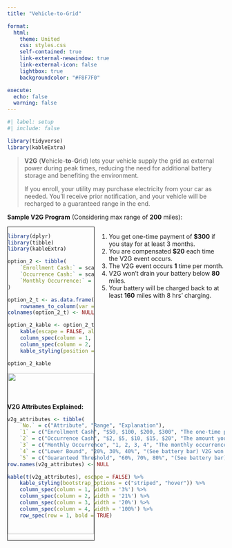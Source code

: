```yaml
---
title: "Vehicle-to-Grid"

format:
  html:
    theme: United
    css: styles.css
    self-contained: true
    link-external-newwindow: true
    link-external-icon: false
    lightbox: true
    backgroundcolor: "#F8F7F0"

execute: 
  echo: false
  warning: false
---
```


```r
#| label: setup
#| include: false

library(tidyverse)
library(kableExtra)
```

> **V2G** (**V**ehicle-**to**-**G**rid) lets your vehicle supply the grid as external power during peak times, reducing the need for additional battery storage and benefiting the environment.
>
> If you enroll, your utility may purchase electricity from your car as needed. You'll receive prior notification, and your vehicle will be recharged to a guaranteed range in the end.

**Sample V2G Program** (Considering max range of **200** miles):

::: {style="display: flex; flex-wrap: wrap; gap: 2%; padding-bottom: 20px;"}
::: {style="width: 40%;"}
::: {style="border: 1px solid black;"}
```r
library(dplyr)
library(tibble)
library(kableExtra)

option_2 <- tibble(
    `Enrollment Cash:` = scales::dollar(300),
    `Occurrence Cash:` = scales::dollar(20),
    `Monthly Occurrence:` = 1
)

option_2_t <- as.data.frame(t(option_2)) %>% 
    rownames_to_column(var = "Attribute")
colnames(option_2_t) <- NULL

option_2_kable <- option_2_t %>% 
    kable(escape = FALSE, align = c("r", "c")) %>% 
    column_spec(column = 1, width = '16em') %>%
    column_spec(column = 2, width = '10em') %>%
    kable_styling(position = "center")

option_2_kable
```

::: {style="text-align: center;"}
<img src="https://raw.githubusercontent.com/pingfan-hu/My-Resources/main/bev/battery_v2g/u_200_g_160_l_80.png" style="max-width: 300px; width: 100%; height: auto;"/>
:::
:::
:::

::: {style="width: 58%;"}
1.  You get one-time payment of **\$300** if you stay for at least 3 months.
2.  You are compensated **\$20** each time the V2G event occurs.
3.  The V2G event occurs **1** time per month.
4.  V2G won't drain your battery below **80** miles.
5.  Your battery will be charged back to at least **160** miles with 8 hrs' charging.
:::
:::

**V2G Attributes Explained:**

```r
v2g_attributes <- tibble(
    `No.` = c("Attribute", "Range", "Explanation"),
    `1` = c("Enrollment Cash", "$50, $100, $200, $300", "The one-time payment you'll receive if you stay for at least 3 months."),
    `2` = c("Occurrence Cash", "$2, $5, $10, $15, $20", "The amount you'll earn for each occurrence of V2G."),
    `3` = c("Monthly Occurrence", "1, 2, 3, 4", "The monthly occurrence of V2G."),
    `4` = c("Lower Bound", "20%, 30%, 40%", "(See battery bar) V2G won't drain your battery below this percentage. Converted to miles."),
    `5` = c("Guaranteed Threshold", "60%, 70%, 80%", "(See battery bar) V2G will charge your battery back to this percentage with 8 hrs' charging. Converted to miles."))
row.names(v2g_attributes) <- NULL

kable(t(v2g_attributes), escape = FALSE) %>% 
    kable_styling(bootstrap_options = c("striped", "hover")) %>%
    column_spec(column = 1, width = '3%') %>% 
    column_spec(column = 2, width = '21%') %>% 
    column_spec(column = 3, width = '20%') %>% 
    column_spec(column = 4, width = '100%') %>% 
    row_spec(row = 1, bold = TRUE)
```
